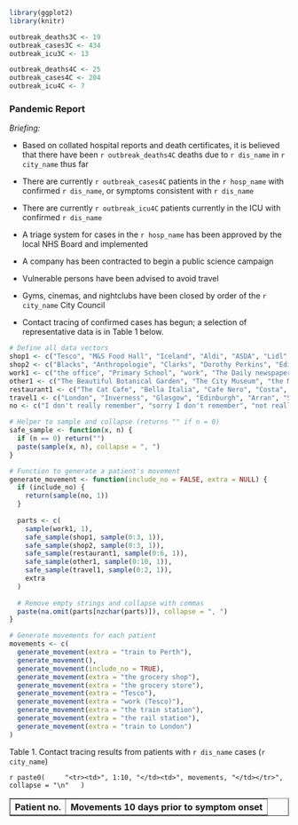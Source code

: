 ```r

library(ggplot2)
library(knitr)

outbreak_deaths3C <- 19
outbreak_cases3C <- 434
outbreak_icu3C <- 13

outbreak_deaths4C <- 25
outbreak_cases4C <- 204
outbreak_icu4C <- 7

```

### Pandemic Report {.unnumbered}

*Briefing:*

* Based on collated hospital reports and death certificates, it is believed that there have been `r outbreak_deaths4C` deaths due to `r dis_name` in `r city_name` thus far

* There are currently `r outbreak_cases4C` patients in the `r hosp_name` with confirmed `r dis_name`, or symptoms consistent with `r dis_name`

* There are currently `r outbreak_icu4C`  patients currently in the ICU with confirmed `r dis_name`

* A triage system for cases in the `r hosp_name` has been approved by the local NHS Board and implemented

* A company has been contracted to begin a public science campaign

* Vulnerable persons have been advised to avoid travel

* Gyms, cinemas, and nightclubs have been closed by order of the `r city_name` City Council

* Contact tracing of confirmed cases has begun; a selection of representative data is in Table 1 below.

```r

# Define all data vectors 
shop1 <- c("Tesco", "M&S Food Hall", "Iceland", "Aldi", "ASDA", "Lidl", "Morrisons", "Sainsbury's")
shop2 <- c("Blacks", "Anthropologie", "Clarks", "Dorothy Perkins", "Edinburgh Woollen Mill", "Fat Face", "Forever 21", "Gap", "Greenwoods", "Guess", "H&M", "JoJo Maman Bebe", "Jones", "Joules", "John Lewis", "M&Co", "Matalan", "Monsoon", "Mountain Warehouse", "New Look", "Next", "Primark", "Reiss", "Schuh", "Superdry", "TK Maxx", "Topshop", "Wallis", "Jack Wills", "Zara", "Around the Corner", "Jewels", "Blacks", "Anthropologie", "Clarks", "Dorothy Perkins", "Edinburgh Woollen Mill", "Fat Face", "Forever 21", "The Gap", "Greenwoods", "Guess", "H&M", "JoJo Maman Bebe", "Jones", "Joules", "John Lewis", "M&Co", "Matalan", "Monsoon", "Mountain Warehouse", "New Look", "Next", "Primark", "Reiss", "Schuh", "Superdry", "TK Maxx", "Topshop", "Wallis", "Jack Wills", "Zara", "The Snazzy Shop", "Fraser & Co.", "Lovely Used Books", "The Corner Shop", "Kitchy Kitchenwares", "M&S")
work1 <- c("the office", "Primary School", "work", "The Daily newspaper office", "work - ASDA", "work - from home mostly", "work - GP surgery on Queens Lane", "work - nursery", "work (plumber)", "work - the Dreamy Day Nursery", "work - insurance agency", "the  City Hall", "work: Waterstones", "the City Museum for work", "Bodacious Brewery (work)", "the office", "work", "work - cleaning houses", "Blacks (work)", "work: Anthropologie", "work at Clarks", "work: Dorothy Perkins", "work: Edinburgh Woollen Mill", "Fat Face (work)", "Forever 21 (work)", "Gap - work", "Greenwoods", "work - Guess", "work: H&M", "JoJo Maman Bebe (work)", "Jones (work)", "Joules (work)", "John Lewis (work)", "work: M&Co", "work: Matalan", "work - Monsoon", "work: Mountain Warehouse", "work (New Look)", "at work - Next", "work at Primark", "work - Reiss", "work: Schuh", "at work at Superdry", "TK Maxx (work)", "Topshop (work)", "Wallis (work)", "at work at Jack Wills", "work: Zara", "The Snazzy Shop (work)", "Fraser & Co. (work)", "Bella's (work)", "at work - Around the Corner", "work at Jewels", "work: the coffee shop", "work: the Cat Cafe", "work: Bella Italia", "work: bookshop", "work (shop)", "work (records shop)", "work: used bookstore", "toy stop (work)", "work - sweet shop", "work - Advisa Insurance Agents", "work: clerical", "work - data entry", "work", "work (museum)", "Work: Awesome Academy", "work - Ardkeld Conservatory", "work - B & Q", "work - the library", "work (from home)", "work (self-employed)", "work: bus driver", "work - taxi driver", "work (lorry driver)", "work", "work (from home)", "work (self-employed)", "work: restaurant", "work: deliveries", "work (City Museum)", "work - at the library", "work (the Tremendous Temp Agency)", "work (Tesco)", "work - at City Hall", "work (Open Office Complex)", "work - Neville's Nurseries", "work - data entry", "work (London)", "work (Belfast)", "work at Cafe Nero", "Costa (work)", "Pizza Express (work)", "work (Prezzo)", "Wagamama (work)", "Frankie and Benny's (work)", "Five Guys = work", "work = Gourmet Burger Kitchen", "at work at Yo!Sushi", "at work (@The Slug and Lettuce)", "work = The Queen's Head", "at work at The King's Arms", "work - waiter at The Bell", "at work: Pret", "at work at Nandos", "ASK Italian (work)", "at work (barista at Starbucks)", "at work - server at The Squid and Sextant")
other1 <- c("The Beautiful Botanical Garden", "The City Museum", "the Modern Art Museum", "the zoo", "the playground", "the cinema", "the movies", "the library", "the bowling alley", "Calline Castle", "the beach", "the gardens", "Ardkeld Hall", "coastal walk", "river walk", "the Cathedral", "the art gallery", "the theatre", "the market", "music concert" ,"gig", "the gym", "dinner party at a friend's", "coffee at a friend's", "tea with my nan", "dance class", "cooking class", "went to the pub", "played football", "brewery tour", "went for a long walk", "went to the pool", "went to the gym", "exercised", "improv night", "pub quiz", "pub quiz (The Queen's Head)", "went for a run", "went running along the river", "bird-watching on Saturday", "bird-watching", "went to school", "went to a night class", "story hour at the library (Saturday)", "volunteering", "art lessons", "drawing lessons", "improv night at the Loud Lobster", "cycling", "board game night with friends", "went to the park", "went to the playground", "fishing", "visited nan", "visited my sister", "visited my brother", "saw my sister's kids", "saw my brother's kids", "saw my niblings", "visited my mum", "visited my dad", "visited granddad", "care home - to see nan", "saw an old friend from uni for coffee", "coffee with an old school friend", "coffee with friends", "pub crawl with friends", "pub crawl with friends - can't remember where we went", "Paint and Pinot night at Debbie's", "cookery class", "went out dancing with friends", "went clubbing with friends", "went to a concert with some friends", "went to a gig with friends", "shopping with friends - can't remember where all we went", "long walk in the countryside", "walk along the canal path", "walk by the lake", "went for a walk in the park", "played tennis with Steve", "played tennis with friends", "Saturday pick-up football game", "played badminton", "played raquetball", "played pool with some friends", "went cycling with friends", "went for a swim", "went to church", "family dinner at nan's", "family dinner with granddad", "dinner with my in-laws", "walked on the beach", "went beachcombing", "went bowling", "played golf", "played golf with my mates", "played basketball", "went camping", "went camping - nature reserve", "weekend photography class", "board game night at Susan's", "horse riding", "played hockey", "paintball with friends", "piano lessons", "went out for cocktails", "went clubbing", "went shopping")
restaurant1 <- c("The Cat Cafe", "Bella Italia", "Cafe Nero", "Costa", "Pizza Express", "McDonalds", "Pizza Hut", "Prezzo", "Wagamama", "Frankie and Benny's", "Five Guys", "Gourmet Burger Kitchen", "Yo!Sushi", "The Slug and Lettuce", "The Queen's Head", "The King's Arms", "The Bell", "Pret", "KFC", "Greggs", "Nandos", "ASK Italian", "Subway", "Burger King", "The Bagel Bar", "Starbucks", "The Squid and Sextant", "The Queen's Heart", "The Grey Ewe", "Sizzle and Spice", "Curry in a Hurry", "The Pizza Place", "The Loud Lobster", "The Ardkeld Pavilion", "The Daily Catch", "Amuse-Bouche", "Edamame Dreams", "The Green House", "Fruit and Fancy", "Ardkeld Ice Cream", "The Breakfast Club", "The Friendly Tortoise", "The Cocoa Tree", "Fancy Flour", "Ardkeld Cakes", "Knead to Know", "Crumbs", "Cloud Nine Brewing Company", "Deep Dish Pizzas", "Pizzazz Pizzeria", "Javawocky", "The Lemon and Lime", "The Slice and Ice", "Beans and Barley", "The Tower Bistro", "Java and Jazz", "Elements", "Cinnamon Grove", "Fresh Coriander", "Harbourview", "Central Square", "The Soup Kitchen")
travel1 <- c("London", "Inverness", "Glasgow", "Edinburgh", "Arran", "Skye", "Stirling", "Loch Lomond", "York", "Perth", "Dundee", "Aberdeen", "Oban", "Fort William", "Elgin", "Wick", "Portree", "Harris", "Lewis", "Ayr", "Paisley", "Aviemore", "Newcastle", "Leeds", "Sheffield", "Norwich", "Cambridge", "Brighton", "Oxford", "Luton", "Bournemouth", "Plymouth", "Swansea", "Snowdonia", "Liverpool", "Chester", "Blakepool", "the Lakes", "Cumbria", "Keswick", "Penrith", "Carlisle", "Falkirk", "Kirkcaldy", "St Andrews", "Nairn", "Belfast", "Lairg", "Mull", "Tobermory", "Islay", "Derry", "Lisburn", "Dublin", "Cork", "Galway", "Paris", "Madrid", "Belgium", "Amsterdam", "Marseille", "Barcelona", "Monaco", "Tenerife", "New York City", "Rome", "Athens", "Lisbon", "Berlin", "Warsaw", "Vilnius", "Riga", "Budapest", "Majorca", "Spain", "New York", "Greece", "Faroe Islands", "Iceland", "Greenland", "Wales", "Oslo")
no <- c("I don't really remember", "sorry I don't remember", "not really sure", "survey form returned blank", "not too sure, sorry", "I haven't really been anywhere I don't think", "haven't been anywhere - sorry", "just stayed at home really")

# Helper to sample and collapse (returns "" if n = 0)
safe_sample <- function(x, n) {
  if (n == 0) return("")
  paste(sample(x, n), collapse = ", ")
}

# Function to generate a patient's movement
generate_movement <- function(include_no = FALSE, extra = NULL) {
  if (include_no) {
    return(sample(no, 1))
  }
  
  parts <- c(
    sample(work1, 1),
    safe_sample(shop1, sample(0:3, 1)),
    safe_sample(shop2, sample(0:3, 1)),
    safe_sample(restaurant1, sample(0:6, 1)),
    safe_sample(other1, sample(0:10, 1)),
    safe_sample(travel1, sample(0:2, 1)),
    extra
  )
  
  # Remove empty strings and collapse with commas
  paste(na.omit(parts[nzchar(parts)]), collapse = ", ")
}

# Generate movements for each patient
movements <- c(
  generate_movement(extra = "train to Perth"),
  generate_movement(),
  generate_movement(include_no = TRUE),
  generate_movement(extra = "the grocery shop"),
  generate_movement(extra = "the grocery store"),
  generate_movement(extra = "Tesco"), 
  generate_movement(extra = "work (Tesco)"),
  generate_movement(extra = "the train station"),
  generate_movement(extra = "the rail station"),
  generate_movement(extra = "train to London")
)

```

Table 1. Contact tracing results from patients with `r dis_name` cases (`r city_name`)

<table border="1">
  <tr>
    <th>Patient no.</th>
    <th>Movements 10 days prior to symptom onset</th>
  </tr>
  `r paste0(
    "<tr><td>", 1:10, "</td><td>", movements, "</td></tr>", collapse = "\n"
  )`
</table>


